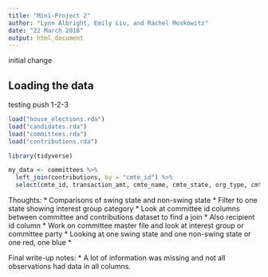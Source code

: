 ```yaml
---
title: "Mini-Project 2"
author: "Lynn Albright, Emily Liu, and Rachel Moskowitz"
date: "22 March 2018"
output: html_document
---
```


initial change

## Loading the data

testing push 1-2-3

```r
load("house_elections.rda")
load("candidates.rda")
load("committees.rda")
load("contributions.rda")
```
```r
library(tidyverse)
```

```r
my_data <- committees %>% 
  left_join(contributions, by = "cmte_id") %>%
  select(cmte_id, transaction_amt, cmte_name, cmte_state, org_type, cmte_party_affiliation, cmte_dsgn)

```

Thoughts:
* Comparisons of swing state and non-swing state
* Filter to one state showing interest group category
* Look at committee id columns between committee and contributions dataset to find a join
* Also recipient id column
* Work on committee master file and look at interest group or committee party
* Looking at one swing state and one non-swing state or one red, one blue
* 

Final write-up notes:
* A lot of information was missing and not all observations had data in all columns.


